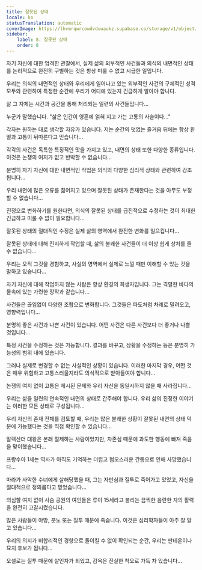 ```yaml
---
title: 잘못된 상태
locale: ko
statusTranslation: automatic
coverImage: https://lhvmrqwrcowdvduuaukz.supabase.co/storage/v1/object/public/strapi-uploads/small_cover-tratado-de-psicologia-revolucionaria.webp-5e15e1cec4e0ebebcde5d7fc7565d8fd.webp
sidebar:
    label: 8. 잘못된 상태
    order: 8
---
```

자기 자신에 대한 엄격한 관찰에서, 실제 삶의 외부적인 사건들과 의식의 내면적인 상태를 논리적으로 완전히 구별하는 것은 항상 미룰 수 없고 시급한 일입니다.

우리는 의식의 내면적인 상태와 우리에게 일어나고 있는 외부적인 사건의 구체적인 성격 모두와 관련하여 특정한 순간에 우리가 어디에 있는지 긴급하게 알아야 합니다.

삶 그 자체는 시간과 공간을 통해 처리되는 일련의 사건들입니다...

누군가 말했습니다. "삶은 인간이 영혼에 얽혀 지고 가는 고통의 사슬이다..."

각자는 원하는 대로 생각할 자유가 있습니다. 저는 순간의 덧없는 즐거움 뒤에는 항상 환멸과 고통이 뒤따른다고 믿습니다...

각각의 사건은 독특한 특징적인 맛을 가지고 있고, 내면의 상태 또한 다양한 종류입니다. 이것은 논쟁의 여지가 없고 반박할 수 없습니다...

분명히 자기 자신에 대한 내면적인 작업은 의식의 다양한 심리적 상태와 관련하여 강조됩니다...

우리 내면에 많은 오류를 짊어지고 있으며 잘못된 상태가 존재한다는 것을 아무도 부정할 수 없습니다...

진정으로 변화하기를 원한다면, 의식의 잘못된 상태를 급진적으로 수정하는 것이 최대한 긴급하고 미룰 수 없이 필요합니다...

잘못된 상태의 절대적인 수정은 실제 삶의 영역에서 완전한 변화를 일으킵니다...

잘못된 상태에 대해 진지하게 작업할 때, 삶의 불쾌한 사건들이 더 이상 쉽게 상처를 줄 수 없습니다...

우리는 오직 그것을 경험하고, 사실의 영역에서 실제로 느낄 때만 이해할 수 있는 것을 말하고 있습니다...

자기 자신에 대해 작업하지 않는 사람은 항상 환경의 희생자입니다. 그는 격렬한 바다의 물속에 있는 가련한 장작과 같습니다...

사건들은 끊임없이 다양한 조합으로 변화합니다. 그것들은 파도처럼 차례로 밀려오고, 영향력입니다...

분명히 좋은 사건과 나쁜 사건이 있습니다. 어떤 사건은 다른 사건보다 더 좋거나 나쁠 것입니다...

특정 사건을 수정하는 것은 가능합니다. 결과를 바꾸고, 상황을 수정하는 등은 분명히 가능성의 범위 내에 있습니다.

그러나 실제로 변경할 수 없는 사실적인 상황이 있습니다. 이러한 마지막 경우, 어떤 것은 매우 위험하고 고통스러울지라도 의식적으로 받아들여야 합니다...

논쟁의 여지 없이 고통은 제시된 문제와 우리 자신을 동일시하지 않을 때 사라집니다...

우리는 삶을 일련의 연속적인 내면의 상태로 간주해야 합니다. 우리 삶의 진정한 이야기는 이러한 모든 상태로 구성됩니다...

우리 자신의 존재 전체를 검토할 때, 우리는 많은 불쾌한 상황이 잘못된 내면의 상태 덕분에 가능했다는 것을 직접 확인할 수 있습니다...

알렉산더 대왕은 본래 절제하는 사람이었지만, 자존심 때문에 과도한 행동에 빠져 죽음을 맞이했습니다...

프랑수아 1세는 역사가 아직도 기억하는 더럽고 혐오스러운 간통으로 인해 사망했습니다...

마라가 사악한 수녀에게 살해당했을 때, 그는 자만심과 질투로 죽어가고 있었고, 자신을 절대적으로 정의롭다고 믿었습니다...

의심할 여지 없이 사슴 공원의 여인들은 루이 15세라고 불리는 끔찍한 음란한 자의 활력을 완전히 고갈시켰습니다.

많은 사람들이 야망, 분노 또는 질투 때문에 죽습니다. 이것은 심리학자들이 아주 잘 알고 있습니다...

우리의 의지가 비합리적인 경향으로 돌이킬 수 없이 확인되는 순간, 우리는 판테온이나 묘지 후보가 됩니다...

오셀로는 질투 때문에 살인자가 되었고, 감옥은 진실한 착오로 가득 차 있습니다...

